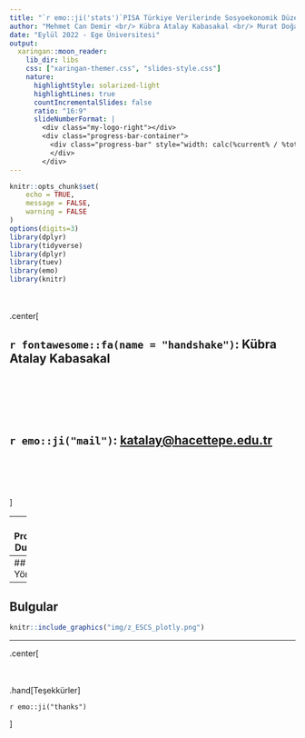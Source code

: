 ```yaml
---
title: "`r emo::ji('stats')`PISA Türkiye Verilerinde Sosyoekonomik Düzey ile Başarı Arasındaki İlişkinin İncelenmesi"
author: "Mehmet Can Demir <br/> Kübra Atalay Kabasakal <br/> Murat Doğan Şahin" 
date: "Eylül 2022 - Ege Üniversitesi"
output:
  xaringan::moon_reader:
    lib_dir: libs
    css: ["xaringan-themer.css", "slides-style.css"]
    nature:
      highlightStyle: solarized-light
      highlightLines: true
      countIncrementalSlides: false
      ratio: "16:9"
      slideNumberFormat: |
        <div class="my-logo-right"></div>
        <div class="progress-bar-container">
          <div class="progress-bar" style="width: calc(%current% / %total% * 100%);">
          </div>
        </div>
---
```


<!-- options(download.file.method="libcurl") -->

```r
knitr::opts_chunk$set(
	echo = TRUE,
	message = FALSE,
	warning = FALSE
)
options(digits=3)
library(dplyr)
library(tidyverse)
library(dplyr)
library(tuev)
library(emo)
library(knitr)

```


<br>
<br>
.center[

##  `r fontawesome::fa(name = "handshake")`: Kübra Atalay Kabasakal
<br>
--
<br>

##  `r emo::ji("mail")`: [katalay@hacettepe.edu.tr](https://avesis.hacettepe.edu.tr/katalay)
<br>
--
<br>
]

---
## Problem Durumu

---
## Yöntem

---
## Bulgular

```r
knitr::include_graphics("img/z_ESCS_plotly.png")
```

---
.center[
<br>
<br>
<br>

.hand[Teşekkürler]

`r emo::ji("thanks")`
 
]



